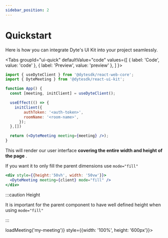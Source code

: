 ```yaml
---
sidebar_position: 2
---
```


# Quickstart

Here is how you can integrate Dyte's UI Kit into your project seamlessly.


<Tabs
  groupId="ui-quick"
  defaultValue="code"
  values={[
    { label: 'Code', value: 'code' },
    { label: 'Preview', value: 'preview' },
  ]
}>
<TabItem value="code">

```jsx
import { useDyteClient } from '@dytesdk/react-web-core';
import { DyteMeeting } from '@dytesdk/react-ui-kit';

function App() {
  const [meeting, initClient] = useDyteClient();

  useEffect(() => {
    initClient({
        authToken: '<auth-token>',
        roomName: '<room-name>',
      });
  },[])

  return (<DyteMeeting meeting={meeting} />);
}
```

This will render our user interface **covering the entire width and height of the page** .

If you want it to only fill the parent dimensions use `mode="fill"`

```jsx
<div style={{height:'50vh', width: '50vw'}}>
  <DyteMeeting meeting={client} mode="fill" />
</div>
```

:::caution Height

It is important for the parent component to have well defined height when using `mode="fill"`

:::

</TabItem>
<TabItem value="preview">
    <div ref={() => loadMeeting('my-meeting')} style={{width: '100%', height: '600px'}}>
      <dyte-meeting id="my-meeting" show-setup-screen="false"></dyte-meeting>
    </div>
</TabItem>
</Tabs>